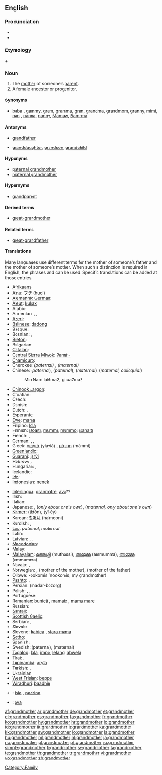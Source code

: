 ==English==

===Pronunciation===
* {{audio|en-us-grandmother.ogg|Audio (US)}}
* {{audio|En-uk-grandmother.ogg|Audio (UK)}}

===Etymology===
{{term|grand}} + {{term|mother}}

===Noun===
{{wikipedia}}
{{en-noun}}

# The [[mother]] of someone’s [[parent]].
# A female ancestor or progenitor.

====Synonyms====
* {{sense|mother of someone’s parent}} [[baba]] {{qualifier|loanword from Eastern Europe}}, [[gammy]], [[gram]], [[gramma]], [[gran]], [[grandma]], [[grandmom]], [[granny]], [[mimi]], [[nan]] {{qualifier|British slang}}, [[nanna]], [[nanny]], [[Mamaw]], [[Bam-ma]]

====Antonyms====
* {{italbrac|with regard to gender}} [[grandfather]]
* {{italbrac|with regard to ancestry}} [[granddaughter]], [[grandson]], [[grandchild]]

====Hyponyms====
* [[paternal grandmother]]
* [[maternal grandmother]]

====Hypernyms====
* [[grandparent]]

====Derived terms====
* [[great-grandmother]]

====Related terms====
* [[great-grandfather]]

====Translations====
Many languages use different terms for the mother of someone’s father and the mother of someone’s mother. When such a distinction is required in English, the phrases {{term|maternal grandmother||mother of one’s mother}} and {{term|paternal grandmother||mother of one’s father}} can be used. Specific translations can be added at those entries.

{{trans-top|mother of someone’s parent}}
* [[Afrikaans]]: {{t|af|ouma|xs=Afrikaans}}
* [[Ainu]]: [[フチ]] (huci)
* [[Alemannic German]]: {{tø|gsw|Grosi|f}}
* [[Aleut]]: [[kukax]]
* Arabic: {{t+|ar|جدة|f|tr=jádda(t)}}
* Armenian: {{t+|hy|տատ|tr=tat}}, {{t-|hy|տատիկ|tr=tatik}}, {{t-|hy|հան|tr=han}}
* [[Azeri]]: {{t|az|nənə|xs=Azeri}}
* [[Balinese]]: [[dadong]]
* [[Basque]]: {{t|eu|amona|xs=Basque}}
* Bosnian: {{t-|bs|nena|f}}, {{t-|bs|baba|f}}
* [[Breton]]: {{t+|br|mamm-gozh|f|xs=Breton}}
* Bulgarian: {{t+|bg|баба|f|tr=baba}}
* [[Catalan]]: {{t|ca|àvia|f}}
* [[Central Sierra Miwok]]: [[ʔamáˑ-]]
* [[Chamicuro]]: {{tø|ccc|payako}}
* Cherokee: ''(paternal)'' {{t|chr|ᎡᏂᏏ|tr=enisi|sc=Cher|xs=Cherokee}}, ''(maternal)'' {{t|chr|ᎠᎵᏏ|tr=alisi|sc=Cher|xs=Cherokee}}
* Chinese: {{t-|cmn|奶奶|tr=nǎinai|sc=Hani}} (''paternal''), {{t-|cmn|祖母|tr=zǔmǔ|sc=Hani}} (''paternal''), {{t-|cmn|外祖母|tr=wàizǔmǔ|sc=Hani}} (''maternal''), {{t|cmn|外婆|tr=wàipó|sc=Hani}} (''maternal, colloquial'')
*: Min Nan: lai6ma2, ghua7ma2
* [[Chinook Jargon]]: {{tø|chn|chope}}
* Croatian: {{t+|hr|baba|f}}
* Czech: {{t+|cs|babička|f}}
* Danish: {{t-|da|bedstemor}}
* Dutch: {{t+|nl|grootmoeder}}, {{t+|nl|oma}}
* Esperanto: {{t-|eo|avino|xs=Esperanto}}
* [[Ewe]]: [[mama]]
* Filipino: [[lola]]
* Finnish: [[isoäiti]], [[mummi]], [[mummo]]; [[isänäiti]]
* French: {{t+|fr|grand-mère|f}}, {{t+|fr|aïeule}}
* German: {{t+|de|Großmutter|f}}, {{t|de|Omi|f}}, {{t+|de|Oma|f}}
* Greek: [[γιαγιά]] (yiayiá) {{f}}, [[μάμμη]] (mámmi) {{f}}
* [[Greenlandic]]: {{t-|kl|aanaq|xs=Greenlandic}}
* [[Guaraní]]: [[jarýi]]
* Hebrew: {{t-|he|סבה|f|alt=סָבָה}}, {{t+|he|סבתא|f|alt=סָבְתָא}}
* Hungarian: {{t+|hu|nagyanya}}, {{t+|hu|nagymama}}
* Icelandic: {{t+|is|amma}}
* [[Ido]]: {{t+|io|avino|xs=Ido}}
* Indonesian: [[nenek]]
{{trans-mid}}
* [[Interlingua]]: [[granmatre]], [[ava]]??
* Irish: {{t|ga|máimeó|f|xs=Irish}}
* Italian: {{t+|it|nonna|f}}
* Japanese: {{t-|ja|お婆さん|tr=obāsan}}, {{t+|ja|祖母|tr=sobo}} (''only about one's own''), {{t-|ja|外祖母|tr=gaisobo}} (''maternal, only about one's own'')
* [[Khmer]]: {{Khmr|[[ជីដូន]]}} (jīdōn), {{Khmr|[[យាយ]]}} (yī-ēy)
* Korean: [[할머니]] (halmeoni)
* Kurdish: {{ku-Arab|[[داپیر]]}}, {{ku-Arab|[[داپیره‌]]}} {{f}}
* [[Lao]]: {{t|lo|ຍ່າ|tr=ñaa|sc=Laoo|xs=Lao}} ''paternal'', {{t|lo|ແມ່ເຖົ້າ|tr=mëë-thao|sc=Laoo|xs=Lao}} ''maternal''
* Latin: {{t+|la|avia|f}}
* Latvian: {{t|lv|vēcmāmiņa|xs=Latvian}}, {{t|lv|vēcmama|xs=Latvian}}, {{t|lv|vēcmāte|xs=Latvian}}
* [[Macedonian]]: {{t-|mk|баба|f|tr=bába}}
* Malay: {{t-|ms|pan|xs=Malay}}
* [[Malayalam]]: [[മുത്തശ്ശി]] (muthassi), [[അമ്മുമ്മ]] (ammumma), [[അമ്മമ്മ]] (ammamma)
* Navajo: {{qualifier|maternal}} {{tø|nv|amá sání}}, {{qualifier|paternal}} {{tø|nv|análí}}
* Norwegian: {{t+|no|bestemor}}, {{t+|no|mormor|m|f}} (mother of the mother), {{t+|no|farmor|m|f}} (mother of the father)
* [[Ojibwe]]: [[-ookomis]] ([[nookomis]], my grandmother)
* [[Pashto]]: {{t-|ps|نيا|f|tr=nyā|sc=ps-Arab|xs=Pashto}}, {{t+|ps|انا|f|tr=anā|sc=ps-Arab|xs=Pashto}}
* Persian: {{fa-Arab|[[مادربزرگ]]}} (madar-bozorg)
* Polish: {{t+|pl|babcia|f}}, {{t+|pl|babka|f}}, {{t|pl|babunia|f}} {{qualifier|diminutive}}
* Portuguese: {{t+|pt|avó|f}}
* Romanian: [[bunică]] {{f}}, [[mamaie]] {{f}}, [[mama mare]] {{f}}
* Russian: {{t+|ru|бабушка|f|tr=bábuška}}
* [[Santali]]: {{tø|sat|ᱟᱡᱤ|tr=aaji|sc=Olck}}
* [[Scottish Gaelic]]: {{t+|gd|seanmhair|f|xs=Scottish Gaelic}}
* Serbian: {{t+|sr|баба|f|sc=Cyrl}}, {{t-|sr|baba|f}}
* Slovak: {{t-|sk|baba|f}}
* Slovene: [[babica]] {{f}}, [[stara mama]] {{f}}
* [[Sotho]]: {{t|st|nkgono|xs=Sotho}}
* Spanish: {{t+|es|abuela|f}}
* Swedish: {{t+|sv|farmor|c}} (paternal), {{t+|sv|mormor|c}} (maternal)
* [[Tagalog]]: [[lola]], [[impo]], [[lelang]], [[abwela]]
* Thai: {{term|sc=Thai|ย่า|tr=yàà||paternal grandmother}}, {{term|sc=Thai|ยาย|tr=yaay||maternal grandmother}}
* [[Tupinambá]]: [[aryîa]]
* Turkish: {{t|tr|büyükanne}}, {{t+|tr|nine}}
* Ukrainian: {{t+|uk|бабуся|f|tr=babusja|xs=Ukrainian}}
* [[West Frisian]]: [[beppe]] {{f}}
* [[Wiradhuri]]: [[baadhin]]
{{trans-bottom}}

{{checktrans-top}}
<!-- after consolidating the senses these collided with terms already above -->
* {{ttbc|Catalan}}: [[iaia]] {{f}}, [[padrina]] {{f}}
* {{ttbc|Interlingua}}: [[ava]]
{{trans-bottom}}

[[Category:Family]]

[[af:grandmother]]
[[ar:grandmother]]
[[de:grandmother]]
[[et:grandmother]]
[[el:grandmother]]
[[es:grandmother]]
[[fa:grandmother]]
[[fr:grandmother]]
[[ko:grandmother]]
[[hy:grandmother]]
[[hr:grandmother]]
[[io:grandmother]]
[[id:grandmother]]
[[ik:grandmother]]
[[it:grandmother]]
[[ka:grandmother]]
[[kk:grandmother]]
[[sw:grandmother]]
[[lo:grandmother]]
[[la:grandmother]]
[[hu:grandmother]]
[[ml:grandmother]]
[[nl:grandmother]]
[[ja:grandmother]]
[[no:grandmother]]
[[pl:grandmother]]
[[pt:grandmother]]
[[ru:grandmother]]
[[simple:grandmother]]
[[fi:grandmother]]
[[sv:grandmother]]
[[ta:grandmother]]
[[te:grandmother]]
[[th:grandmother]]
[[tr:grandmother]]
[[vi:grandmother]]
[[vo:grandmother]]
[[zh:grandmother]]